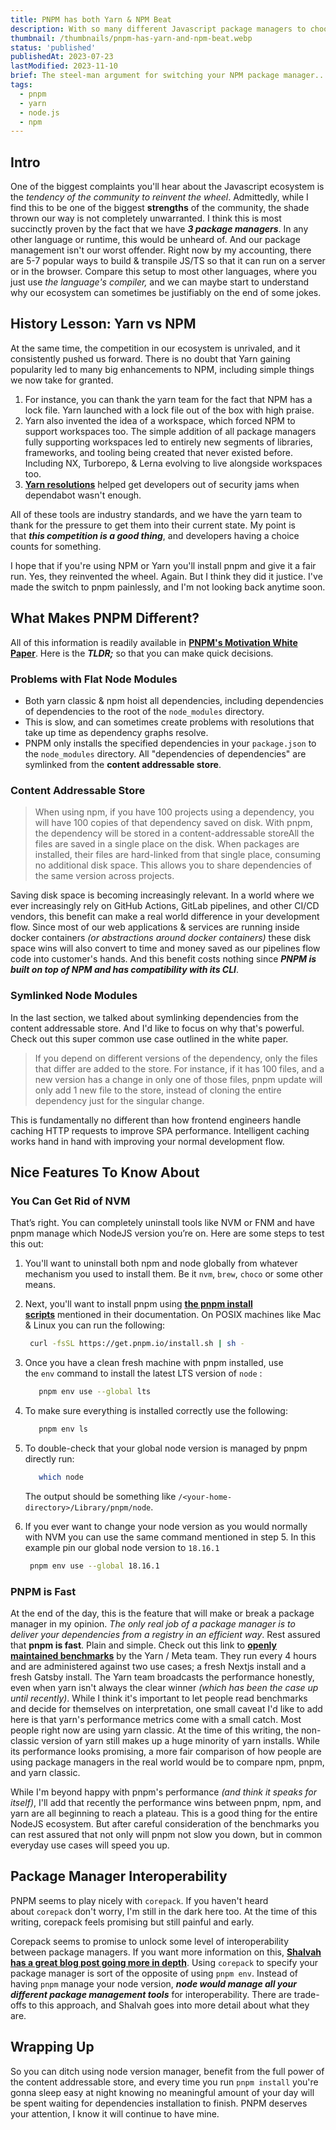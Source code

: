 ```yaml
---
title: PNPM has both Yarn & NPM Beat
description: With so many different Javascript package managers to choose from, it's no wonder that managing dependencies in JS can make us all feel a bit lost. This article is for developers who haven't run pnpm install yet. If you're on the fence about giving it a shot, I really think you should. Here's why.
thumbnail: /thumbnails/pnpm-has-yarn-and-npm-beat.webp
status: 'published'
publishedAt: 2023-07-23
lastModified: 2023-11-10
brief: The steel-man argument for switching your NPM package manager... yet again.
tags:
  - pnpm
  - yarn
  - node.js
  - npm
---
```


## **Intro**

One of the biggest complaints you'll hear about the Javascript ecosystem is the *tendency of the community to reinvent the wheel*. Admittedly, while I find this to be one of the biggest **strengths** of the community, the shade thrown our way is not completely unwarranted. I think this is most succinctly proven by the fact that we have **_3 package managers_**. In any other language or runtime, this would be unheard of. And our package management isn't our worst offender. Right now by my accounting, there are 5-7 popular ways to build & transpile JS/TS so that it can run on a server or in the browser. Compare this setup to most other languages, where you just use *the language's compiler,* and we can maybe start to understand why our ecosystem can sometimes be justifiably on the end of some jokes.

## **History Lesson: Yarn vs NPM**

At the same time, the competition in our ecosystem is unrivaled, and it consistently pushed us forward. There is no doubt that Yarn gaining popularity led to many big enhancements to NPM, including simple things we now take for granted.

1. For instance, you can thank the yarn team for the fact that NPM has a lock file. Yarn launched with a lock file out of the box with high praise.
2. Yarn also invented the idea of a workspace, which forced NPM to support workspaces too. The simple addition of all package managers fully supporting workspaces led to entirely new segments of libraries, frameworks, and tooling being created that never existed before. Including NX, Turborepo, & Lerna evolving to live alongside workspaces too.
3. **[Yarn resolutions](https://classic.yarnpkg.com/lang/en/docs/selective-version-resolutions/#toc-why-would-you-want-to-do-this)** helped get developers out of security jams when dependabot wasn't enough.

All of these tools are industry standards, and we have the yarn team to thank for the pressure to get them into their current state. My point is that **_this competition is a good thing_**, and developers having a choice counts for something.

I hope that if you're using NPM or Yarn you'll install pnpm and give it a fair run. Yes, they reinvented the wheel. Again. But I think they did it justice. I've made the switch to pnpm painlessly, and I'm not looking back anytime soon.

## **What Makes PNPM Different?**

All of this information is readily available in **[PNPM's Motivation White Paper](https://pnpm.io/motivation)**. Here is the **_TLDR;_** so that you can make quick decisions.

### **Problems with Flat Node Modules**

- Both yarn classic & npm hoist all dependencies, including dependencies of dependencies to the root of the `node_modules` directory.
- This is slow, and can sometimes create problems with resolutions that take up time as dependency graphs resolve.
- PNPM only installs the specified dependencies in your `package.json` to the `node_modules` directory. All "dependencies of dependencies" are symlinked from the **content addressable store**.

### **Content Addressable Store**

> When using npm, if you have 100 projects using a dependency, you will have 100 copies of that dependency saved on disk. With pnpm, the dependency will be stored in a content-addressable storeAll the files are saved in a single place on the disk. When packages are installed, their files are hard-linked from that single place, consuming no additional disk space. This allows you to share dependencies of the same version across projects.

Saving disk space is becoming increasingly relevant. In a world where we ever increasingly rely on GitHub Actions, GitLab pipelines, and other CI/CD vendors, this benefit can make a real world difference in your development flow. Since most of our web applications & services are running inside docker containers *(or abstractions around docker containers)* these disk space wins will also convert to time and money saved as our pipelines flow code into customer's hands. And this benefit costs nothing since **_PNPM is built on top of NPM and has compatibility with its CLI_**.

### **Symlinked Node Modules**

In the last section, we talked about symlinking dependencies from the content addressable store. And I'd like to focus on why that's powerful. Check out this super common use case outlined in the white paper.

> If you depend on different versions of the dependency, only the files that differ are added to the store. For instance, if it has 100 files, and a new version has a change in only one of those files, pnpm update will only add 1 new file to the store, instead of cloning the entire dependency just for the singular change.

This is fundamentally no different than how frontend engineers handle caching HTTP requests to improve SPA performance. Intelligent caching works hand in hand with improving your normal development flow.

## **Nice Features To Know About**

### **You Can Get Rid of NVM**

That’s right. You can completely uninstall tools like NVM or FNM and have pnpm manage which NodeJS version you’re on. Here are some steps to test this out:

1. You'll want to uninstall both npm and node globally from whatever mechanism you used to install them. Be it `nvm`, `brew`, `choco` or some other means.
2. Next, you'll want to install pnpm using **[the pnpm install scripts](https://pnpm.io/installation)** mentioned in their documentation. On POSIX machines like Mac & Linux you can run the following:

   ```sh
    curl -fsSL https://get.pnpm.io/install.sh | sh -
   ```

3. Once you have a clean fresh machine with pnpm installed, use the `env` command to install the latest LTS version of `node` :

   ```sh
      pnpm env use --global lts
   ```

4. To make sure everything is installed correctly use the following:

   ```sh
      pnpm env ls
   ```

5. To double-check that your global node version is managed by pnpm directly run:

   ```sh
      which node
   ```

   The output should be something like `/<your-home-directory>/Library/pnpm/node`.

6. If you ever want to change your node version as you would normally with NVM you can use the same command mentioned in step 5. In this example pin our global node version to `18.16.1`

   ```sh
    pnpm env use --global 18.16.1
   ```

### **PNPM is Fast**

At the end of the day, this is the feature that will make or break a package manager in my opinion. *The only real job of a package manager is to deliver your dependencies from a registry in an efficient way*. Rest assured that **pnpm is fast**. Plain and simple. Check out this link to **[openly maintained benchmarks](https://pnpm.io/benchmarks)** by the Yarn / Meta team. They run every 4 hours and are administered against two use cases; a fresh Nextjs install and a fresh Gatsby install. The Yarn team broadcasts the performance honestly, even when yarn isn't always the clear winner *(which has been the case up until recently)*. While I think it's important to let people read benchmarks and decide for themselves on interpretation, one small caveat I'd like to add here is that yarn's performance metrics come with a small catch. Most people right now are using yarn classic. At the time of this writing, the non-classic version of yarn still makes up a huge minority of yarn installs. While its performance looks promising, a more fair comparison of how people are using package managers in the real world would be to compare npm, pnpm, and yarn classic.

While I'm beyond happy with pnpm's performance *(and think it speaks for itself)*, I'll add that recently the performance wins between pnpm, npm, and yarn are all beginning to reach a plateau. This is a good thing for the entire NodeJS ecosystem. But after careful consideration of the benchmarks you can rest assured that not only will pnpm not slow you down, but in common everyday use cases will speed you up.

## **Package Manager Interoperability**

PNPM seems to play nicely with `corepack`. If you haven't heard about `corepack` don't worry, I'm still in the dark here too. At the time of this writing, corepack feels promising but still painful and early.

Corepack seems to promise to unlock some level of interoperability between package managers. If you want more information on this, **[Shalvah has a great blog post going more in depth](https://blog.shalvah.me/posts/why-arent-node-js-package-managers-interoperable#corepack)**. Using `corepack` to specify your package manager is sort of the opposite of using `pnpm env`. Instead of having `pnpm` manage your node version, **_node would manage all your different package management tools_** for interoperability. There are trade-offs to this approach, and Shalvah goes into more detail about what they are.

## **Wrapping Up**

So you can ditch using node version manager, benefit from the full power of the content addressable store, and every time you run `pnpm install` you're gonna sleep easy at night knowing no meaningful amount of your day will be spent waiting for dependencies installation to finish. PNPM deserves your attention, I know it will continue to have mine.
